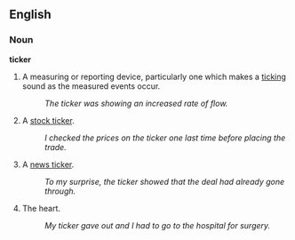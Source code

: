 ==English==

===Noun===
'''ticker'''

# A measuring or reporting device, particularly one which makes a [[tick]]ing sound as the measured events occur.
#: ''The ticker was showing an increased rate of flow.''
# A [[stock ticker]].
#: ''I checked the prices on the ticker one last time before placing the trade.''
# A [[news ticker]].
#: ''To my surprise, the ticker showed that the deal had already gone through.''
# {{cattag2|colloquial|dated}} The heart.
#: ''My ticker gave out and I had to go to the hospital for surgery.''
